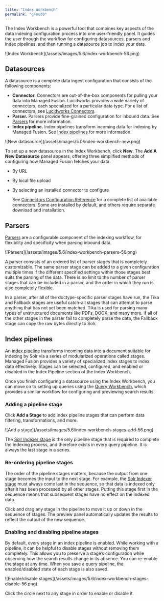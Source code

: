 ```yaml
---
title: "Index Workbench"
permalink: "g4oud0"
---
```


The Index Workbench is a powerful tool that combines key aspects of the data indexing configuration process into one user-friendly panel. It guides the user through the workflow for configuring datasources, parsers and index pipelines, and then running a datasource job to index your data.

<Frame>![Index Workbench](/assets/images/5.6/index-workbench-56.png)</Frame>

## Datasources

A datasource is a complete data ingest configuration that consists of the following components:

* **Connector.** Connectors are out-of-the-box components for pulling your data into Managed Fusion. Lucidworks provides a wide variety of connectors, each specialized for a particular data type. For a list of connectors, see [Lucidworks Connectors](/fusion-connectors/2/fusion-connectors).
* **Parser.** Parsers provide fine-grained configuration for inbound data. See [Parsers](/managed-fusion/5.9/8ds9gm/parsers) for more information.
* **Index pipeline.** Index pipelines transform incoming data for indexing by Managed Fusion. See [Index pipelines](/managed-fusion/5.9/4mm52v/index-pipelines) for more information.

<Frame>![New datasource](/assets/images/5.0/index-workbench-new.png)</Frame>

To set up a new datasource in the Index Workbench, click **New**. The **Add A New Datasource** panel appears, offering three simplified methods of configuring how Managed Fusion fetches your data:

* By URL
* By local file upload
* By selecting an installed connector to configure

  See [Connectors Configuration Reference](/managed-fusion/5.9/lefwp2/connectors-configuration-reference) for a complete list of available connectors. Some are installed by default, and others require separate download and installation.

## Parsers

[Parsers](/managed-fusion/5.9/8ds9gm/parsers) are a configurable component of the indexing workflow, for flexibility and specificity when parsing inbound data.

<Frame>![Parsers](/assets/images/5.6/index-workbench-parsers-56.png)</Frame>

A parser consists of an ordered list of parser stages that is completely customizable. The same parser stage can be added to a given configuration multiple times if the different specified settings within those stages best suits the parsing of the data. There is no limit to the number of parser stages that can be included in a parser, and the order in which they run is also completely flexible.

In a parser, after all of the doctype-specific parser stages have run, the Tika and Fallback stages are useful catch-all stages that can attempt to parse anything that has not yet been matched. Tika is used for parsing many types of unstructured documents like PDFs, DOCX, and many more. If all of the other stages in the parser fail to completely parse the data, the Fallback stage can copy the raw bytes directly to Solr.

## Index pipelines

An [index pipeline](/managed-fusion/5.9/4mm52v/index-pipelines) transforms incoming data into a document suitable for indexing by Solr via a series of modularized operations called stages. Managed Fusion provides a variety of specialized index stages to index data effectively. Stages can be selected, configured, and enabled or disabled in the Index Pipeline section of the Index Workbench.

Once you finish configuring a datasource using the Index Workbench, you can move on to setting up queries using the [Query Workbench](/managed-fusion/5.9/ukxc4p/query-workbench), which provides a similar workflow for configuring and previewing search results.

### Adding a pipeline stage

Click **Add a Stage** to add index pipeline stages that can perform data filtering, transformations, and more.

<Frame>![Add a stage](/assets/images/5.6/index-workbench-stages-add-56.png)</Frame>

The [Solr Indexer stage](/managed-fusion/5.9/0e45zf/solr-indexer-stage)
is the only pipeline stage that is required to complete the indexing process, and therefore exists in every query pipeline. It is always the last stage in a series.

### Re-ordering pipeline stages

The order of the pipeline stages matters, because the output from one stage becomes the input to the next stage. For example, the
[Solr Indexer stage](/managed-fusion/5.9/0e45zf/solr-indexer-stage)
must always come last in the sequence, so that data is indexed only after it has been processed by all other stages. Putting this stage first in the sequence means that subsequent stages have no effect on the indexed data.

Click and drag any stage in the pipeline to move it up or down in the sequence of stages. The preview panel automatically updates the results to reflect the output of the new sequence.

### Enabling and disabling pipeline stages

By default, every stage in an index pipeline is enabled. While working with a pipeline, it can be helpful to disable stages without removing them completely. This allows you to preserve a stage’s configuration while observing how the search results change in its absence. You can re-enable the stage at any time. When you save a query pipeline, the enabled/disabled state of each stage is also saved.

<Frame>![Enable/disable stages](/assets/images/5.6/index-workbench-stages-disable-56.png)</Frame>

Click the circle next to any stage in order to enable or disable it.